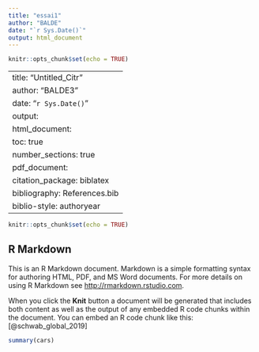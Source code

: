 ```yaml
---
title: "essai1"
author: "BALDE"
date: "`r Sys.Date()`"
output: html_document
---
```


```r
knitr::opts_chunk$set(echo = TRUE)
```

---
title: "Untitled_Citr"
author: "BALDE3"
date: "`r Sys.Date()`"
output:
  html_document: 
    toc: true
    number_sections: true
  pdf_document:
    citation_package: biblatex
bibliography: References.bib
biblio-style: authoryear
---


```r
knitr::opts_chunk$set(echo = TRUE)
```

## R Markdown

This is an R Markdown document. Markdown is a simple formatting syntax for authoring HTML, PDF, and MS Word documents. For more details on using R Markdown see <http://rmarkdown.rstudio.com>.

When you click the **Knit** button a document will be generated that includes both content as well as the output of any embedded R code chunks within the document. You can embed an R code chunk like this:[@schwab_global_2019] 

```r
summary(cars)
```